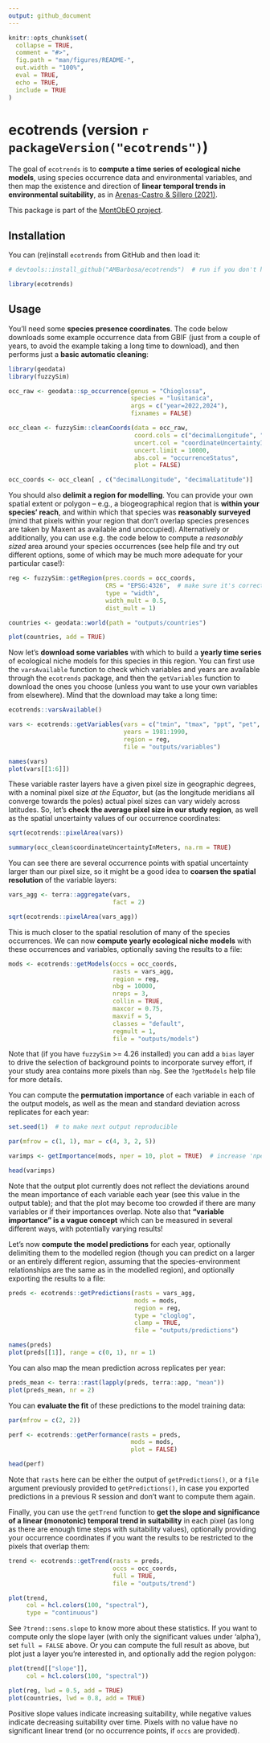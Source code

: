 ```yaml
---
output: github_document
---
```


<!-- README.md is generated from README.Rmd. Please edit that file -->

```r
knitr::opts_chunk$set(
  collapse = TRUE,
  comment = "#>",
  fig.path = "man/figures/README-",
  out.width = "100%",
  eval = TRUE,
  echo = TRUE,
  include = TRUE
)
```

# ecotrends (version `r packageVersion("ecotrends")`)

<!-- badges: start -->

<!-- badges: end -->

The goal of `ecotrends` is to **compute a time series of ecological niche models**, using species occurrence data and environmental variables, and then map the existence and direction of **linear temporal trends in environmental suitability**, as in [Arenas-Castro & Sillero (2021)](https://doi.org/10.1016/j.scitotenv.2021.147172).

This package is part of the [MontObEO project](https://montobeo.wordpress.com/).

## Installation

You can (re)install `ecotrends` from GitHub and then load it:

```r
# devtools::install_github("AMBarbosa/ecotrends")  # run if you don't have the latest version!

library(ecotrends)
```

## Usage

You'll need some **species presence coordinates**. The code below downloads some example occurrence data from GBIF (just from a couple of years, to avoid the example taking a long time to download), and then performs just a **basic automatic cleaning**:

```r
library(geodata)
library(fuzzySim)

occ_raw <- geodata::sp_occurrence(genus = "Chioglossa", 
                                  species = "lusitanica",
                                  args = c("year=2022,2024"), 
                                  fixnames = FALSE)

occ_clean <- fuzzySim::cleanCoords(data = occ_raw, 
                                   coord.cols = c("decimalLongitude", "decimalLatitude"), 
                                   uncert.col = "coordinateUncertaintyInMeters",
                                   uncert.limit = 10000, 
                                   abs.col = "occurrenceStatus", 
                                   plot = FALSE)

occ_coords <- occ_clean[ , c("decimalLongitude", "decimalLatitude")]
```

You should also **delimit a region for modelling**. You can provide your own spatial extent or polygon -- e.g., a biogeographical region that is **within your species' reach**, and within which that species was **reasonably surveyed** (mind that pixels within your region that don't overlap species presences are taken by Maxent as available and unoccupied). Alternatively or additionally, you can use e.g. the code below to compute a *reasonably sized* area around your species occurrences (see help file and try out different options, some of which may be much more adequate for your particular case!):

```r
reg <- fuzzySim::getRegion(pres.coords = occ_coords,
                           CRS = "EPSG:4326",  # make sure it's correct for your data!
                           type = "width",
                           width_mult = 0.5,
                           dist_mult = 1)

countries <- geodata::world(path = "outputs/countries")

plot(countries, add = TRUE)
```

Now let's **download some variables** with which to build a **yearly time series** of ecological niche models for this species in this region. You can first use the `varsAvailable` function to check which variables and years are available through the `ecotrends` package, and then the `getVariables` function to download the ones you choose (unless you want to use your own variables from elsewhere). Mind that the download may take a long time:

```r
ecotrends::varsAvailable()

vars <- ecotrends::getVariables(vars = c("tmin", "tmax", "ppt", "pet", "ws"), 
                                years = 1981:1990, 
                                region = reg, 
                                file = "outputs/variables")

names(vars)
plot(vars[[1:6]])
```

These variable raster layers have a given pixel size in geographic degrees, with a nominal pixel size *at the Equator*, but (as the longitude meridians all converge towards the poles) actual pixel sizes can vary widely across latitudes. So, let's **check the average pixel size in our study region**, as well as the spatial uncertainty values of our occurrence coordinates:

```r
sqrt(ecotrends::pixelArea(vars))

summary(occ_clean$coordinateUncertaintyInMeters, na.rm = TRUE)
```

You can see there are several occurrence points with spatial uncertainty larger than our pixel size, so it might be a good idea to **coarsen the spatial resolution** of the variable layers:

```r
vars_agg <- terra::aggregate(vars, 
                             fact = 2)

sqrt(ecotrends::pixelArea(vars_agg))
```

This is much closer to the spatial resolution of many of the species occurrences. We can now **compute yearly ecological niche models** with these occurrences and variables, optionally saving the results to a file:

```r
mods <- ecotrends::getModels(occs = occ_coords, 
                             rasts = vars_agg, 
                             region = reg,
                             nbg = 10000,
                             nreps = 3,
                             collin = TRUE, 
                             maxcor = 0.75,
                             maxvif = 5,
                             classes = "default", 
                             regmult = 1, 
                             file = "outputs/models")
```

Note that (if you have `fuzzySim` \>= 4.26 installed) you can add a `bias` layer to drive the selection of background points to incorporate survey effort, if your study area contains more pixels than `nbg`. See the `?getModels` help file for more details.

You can compute the **permutation importance** of each variable in each of the output models, as well as the mean and standard deviation across replicates for each year:

```r
set.seed(1)  # to make next output reproducible

par(mfrow = c(1, 1), mar = c(4, 3, 2, 5))

varimps <- getImportance(mods, nper = 10, plot = TRUE)  # increase 'nper' for more robust (albeit slower) results

head(varimps)
```

Note that the output plot currently does not reflect the deviations around the mean importance of each variable each year (see this value in the output table); and that the plot may become too crowded if there are many variables or if their importances overlap. Note also that **"variable importance" is a vague concept** which can be measured in several different ways, with potentially varying results!

Let's now **compute the model predictions** for each year, optionally delimiting them to the modelled region (though you can predict on a larger or an entirely different region, assuming that the species-environment relationships are the same as in the modelled region), and optionally exporting the results to a file:

```r
preds <- ecotrends::getPredictions(rasts = vars_agg, 
                                   mods = mods, 
                                   region = reg,
                                   type = "cloglog",
                                   clamp = TRUE,
                                   file = "outputs/predictions")

names(preds)
plot(preds[[1]], range = c(0, 1), nr = 1)
```

You can also map the mean prediction across replicates per year:

```r
preds_mean <- terra::rast(lapply(preds, terra::app, "mean"))
plot(preds_mean, nr = 2)
```

You can **evaluate the fit** of these predictions to the model training data:

```r
par(mfrow = c(2, 2))

perf <- ecotrends::getPerformance(rasts = preds,
                                  mods = mods,
                                  plot = FALSE)

head(perf)
```

Note that `rasts` here can be either the output of `getPredictions()`, or a `file` argument previously provided to `getPredictions()`, in case you exported predictions in a previous R session and don't want to compute them again.

Finally, you can use the `getTrend` function to **get the slope and significance of a linear (monotonic) temporal trend in suitability** in each pixel (as long as there are enough time steps with suitability values), optionally providing your occurrence coordinates if you want the results to be restricted to the pixels that overlap them:

```r
trend <- ecotrends::getTrend(rasts = preds,
                             occs = occ_coords,
                             full = TRUE,
                             file = "outputs/trend")

plot(trend, 
     col = hcl.colors(100, "spectral"),
     type = "continuous")
```

See `?trend::sens.slope` to know more about these statistics. If you want to compute only the slope layer (with only the significant values under 'alpha'), set `full = FALSE` above. Or you can compute the full result as above, but plot just a layer you're interested in, and optionally add the region polygon:

```r
plot(trend[["slope"]], 
     col = hcl.colors(100, "spectral"))

plot(reg, lwd = 0.5, add = TRUE)
plot(countries, lwd = 0.8, add = TRUE)
```

Positive slope values indicate increasing suitability, while negative values indicate decreasing suitability over time. Pixels with no value have no significant linear trend (or no occurrence points, if `occs` are provided).

